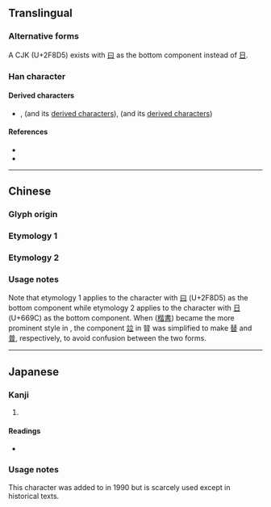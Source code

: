 {{also|替|普|晋|𤾕}}
{{character info}}
{{character info|0x2F8D5}}
==Translingual==

===Alternative forms===
A CJK {{w|Unicode compatibility characters|compatibility ideograph}} (U+2F8D5) exists with [[曰]] as the bottom component instead of [[日]].

===Han character===
{{Han char|rn=72|rad=日|as=10|sn=14|four=|canj=XYTA,YTA|ids=⿱竝日,⿱竝曰}}

====Derived characters====
* {{l|mul|[[𧭘]]/[[譜]]}}, {{l|mul|普}} (and its [[普#Derived_characters|derived characters]]), {{l|mul|替}} (and its [[替#Derived_characters|derived characters]])

====References====
* {{Han ref|kx=0498.360|dkj=14082|hdz=21530.180|uh=669C|ud=26268}}
* {{Han ref|uh=26268}}

----

==Chinese==

===Glyph origin===
{{Han etym}}

===Etymology 1===
{{zh-see|替|a}} <!--《廣韻·去聲·霽·替》替：『廢也，代也，滅也。《說文》本作暜廢一偏下也。他計切，二十。』-->

===Etymology 2===
{{zh-see|普|a}} <!--《康熙字典》普：『《唐韻》滂古切，音浦。《說文》作暜，日無色也。《註》日無光則遠近皆同，故从竝。』-->

===Usage notes===
Note that etymology 1 applies to the character with [[曰]] (U+2F8D5) as the bottom component while etymology 2 applies to the character with [[日]] (U+669C) as the bottom component. When {{w|regular script}} ([[楷書]]) became the more prominent style in {{w|Chinese script styles|Chinese calligraphy}}, the component [[竝]] in 暜 was simplified to make [[替]] and [[普]], respectively, to avoid confusion between the two forms.

----

==Japanese==

===Kanji===
{{ja-kanji|grade=|rs=日10}}

# {{alt form|ja|[[普]]}} {{gloss|[[general#Adjective|general]], [[universal]], [[widespread]]}}

====Readings====
* {{ja-readings|on=[[ふ]] (fu)|kun=[[あまねし]] (amaneshi)}}

===Usage notes===
This character was added to {{w|JIS X 0208}} in 1990 but is scarcely used except in historical texts.